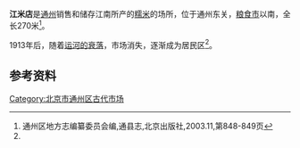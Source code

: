 {{Coord|39.903797|116.674876|display=title|type:landmark}}
'''江米店'''是[[通州_(北京)|通州]]销售和储存江南所产的[[糯米|糯米]]的场所，位于通州东关，[[粮食市|粮食市]]以南，全长270米<ref name="通县志">通州区地方志编纂委员会编,通县志,北京出版社,2003.11,第848-849页</ref>。

1913年后，随着[[京杭大运河#近代的衰落|运河的衰落]]，市场消失，逐渐成为居民区<ref name="通县志" />。

{{通州城池圖}}

==参考资料==
{{reflist}}

[[Category:北京市通州区古代市场|Category:北京市通州区古代市场]]